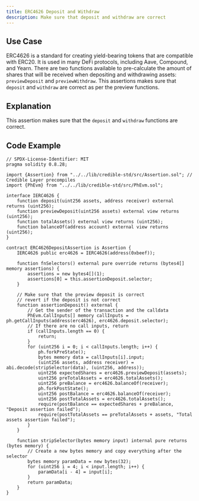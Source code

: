 ```yaml
---
title: ERC4626 Deposit and Withdraw
description: Make sure that deposit and withdraw are correct
---
```


## Use Case
ERC4626 is a standard for creating yield-bearing tokens that are compatible with ERC20. It is used in many DeFi protocols, including Aave, Compound, and Yearn.
There are two functions available to pre-calculate the amount of shares that will be received when depositing and withdrawing assets: `previewDeposit` and `previewWithdraw`.
This assertions makes sure that `deposit` and `withdraw` are correct as per the preview functions.

## Explanation
This assertion makes sure that the `deposit` and `withdraw` functions are correct.

## Code Example
```solidity
// SPDX-License-Identifier: MIT
pragma solidity 0.8.28;

import {Assertion} from "../../lib/credible-std/src/Assertion.sol"; // Credible Layer precompiles
import {PhEvm} from "../../lib/credible-std/src/PhEvm.sol";

interface IERC4626 {
    function deposit(uint256 assets, address receiver) external returns (uint256);
    function previewDeposit(uint256 assets) external view returns (uint256);
    function totalAssets() external view returns (uint256);
    function balanceOf(address account) external view returns (uint256);
}

contract ERC4626DepositAssertion is Assertion {
    IERC4626 public erc4626 = IERC4626(address(0xbeef));

    function fnSelectors() external pure override returns (bytes4[] memory assertions) {
        assertions = new bytes4[](1);
        assertions[0] = this.assertionDeposit.selector;
    }

    // Make sure that the preview deposit is correct
    // revert if the deposit is not correct
    function assertionDeposit() external {
        // Get the sender of the transaction and the calldata
        PhEvm.CallInputs[] memory callInputs = ph.getCallInputs(address(erc4626), erc4626.deposit.selector);
        // If there are no call inputs, return
        if (callInputs.length == 0) {
            return;
        }
        for (uint256 i = 0; i < callInputs.length; i++) {
            ph.forkPreState();
            bytes memory data = callInputs[i].input;
            (uint256 assets, address receiver) = abi.decode(stripSelector(data), (uint256, address));
            uint256 expectedShares = erc4626.previewDeposit(assets);
            uint256 preTotalAssets = erc4626.totalAssets();
            uint256 preBalance = erc4626.balanceOf(receiver);
            ph.forkPostState();
            uint256 postBalance = erc4626.balanceOf(receiver);
            uint256 postTotalAssets = erc4626.totalAssets();
            require(postBalance == expectedShares + preBalance, "Deposit assertion failed");
            require(postTotalAssets == preTotalAssets + assets, "Total assets assertion failed");
        }
    }

    function stripSelector(bytes memory input) internal pure returns (bytes memory) {
        // Create a new bytes memory and copy everything after the selector
        bytes memory paramData = new bytes(32);
        for (uint256 i = 4; i < input.length; i++) {
            paramData[i - 4] = input[i];
        }
        return paramData;
    }
}
```